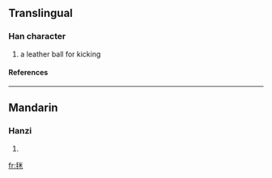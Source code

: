 ==Translingual==
===Han character===
{{Han char|rn=82|rad=毛|as=06|sn=10|four=|canj=竹山火木 (HUFD)}}
# a leather ball for kicking
====References====
{{Han ref|kx=0593.091|dkj=16828|dj=0985.200|hdz=31997.140|uh=6BE9|ud=27625}}

----
==Mandarin==
===Hanzi===
{{cmn-hanzi|pin=[[jú]] (ju2)|wg=chü<sup>2</sup>}}
# {{defn|Mandarin}}

[[fr:毩]]